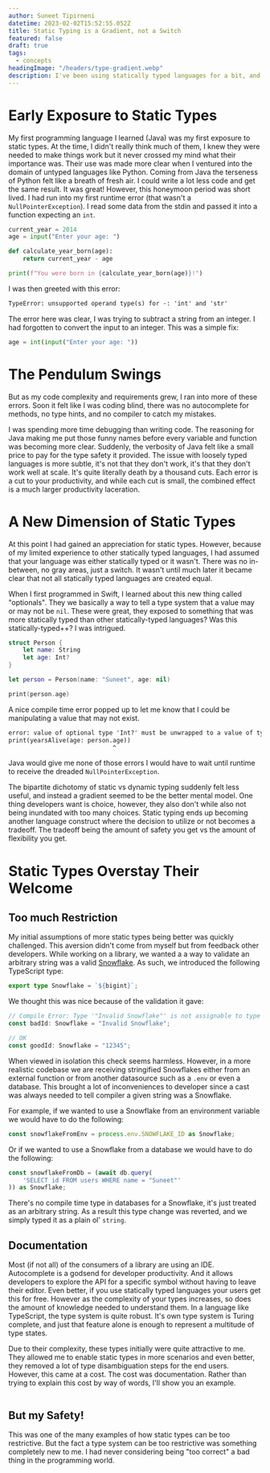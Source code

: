 ```yaml
---
author: Suneet Tipirneni
datetime: 2023-02-02T15:52:55.052Z
title: Static Typing is a Gradient, not a Switch
featured: false
draft: true
tags:
  - concepts
headingImage: "/headers/type-gradient.webp"
description: I've been using statically typed languages for a bit, and one thing is abundantly clear. How we use static types is anything but a binary decision.
---
```


# Early Exposure to Static Types

My first programming language I learned (Java) was my first exposure to static types. At the time, I didn't really think much of them, I knew they were needed
to make things work but it never crossed my mind what their importance was. Their use was made more clear when I ventured into the domain of untyped languages
like Python. Coming from Java the terseness of Python felt like a breath of fresh air. I could write a lot less code and get the same result. It was great! However,
this honeymoon period was short lived. I had run into my first runtime error (that wasn't a `NullPointerException`). I read some data from the stdin and passed it into
a function expecting an `int`.

```python
current_year = 2014
age = input("Enter your age: ")

def calculate_year_born(age):
    return current_year - age

print(f"You were born in {calculate_year_born(age)}!")
```

I was then greeted with this error:

```txt title="error.txt"
TypeError: unsupported operand type(s) for -: 'int' and 'str'
```

The error here was clear, I was trying to subtract a string from an integer. I had forgotten to convert the input to an integer.
This was a simple fix:

```python
age = int(input("Enter your age: "))
```

# The Pendulum Swings

But as my code complexity and requirements grew, I ran into more of these errors. Soon it felt like I was coding blind,
there was no autocomplete for methods, no type hints, and no compiler to catch my mistakes.

I was spending more time debugging than writing code. The reasoning for Java making me put those funny names before every variable and function was becoming more clear.
Suddenly, the verbosity of Java felt like a small price to pay for the type safety it provided. The issue with loosely typed languages is more subtle, it's not that they
don't work, it's that they don't work well at scale. It's quite literally death by a thousand cuts. Each error is a cut to your productivity, and while each cut is small,
the combined effect is a much larger productivity laceration.

# A New Dimension of Static Types

At this point I had gained an appreciation for static types. However, because of my limited experience to other statically typed languages, I had assumed
that your language was either statically typed or it wasn't. There was no in-between, no gray areas, just a switch. It wasn't until much later it became clear
that not all statically typed languages are created equal.

When I first programmed in Swift, I learned about this new thing called "optionals". They we basically a way to tell a type system that a value may or may not be `nil`.
These were great, they exposed to something that was more statically typed than other statically-typed languages? Was this statically-typed++? I was intrigued.

```swift
struct Person {
    let name: String
    let age: Int?
}

let person = Person(name: "Suneet", age: nil)

print(person.age)
```

A nice compile time error popped up to let me know that I could be manipulating a value that may not exist.

```txt title="compile-error.txt"
error: value of optional type 'Int?' must be unwrapped to a value of type 'Int'
print(yearsAlive(age: person.age))
                             ^
```

Java would give me none of those errors I would have to wait until runtime to receive the dreaded `NullPointerException`.

The bipartite dichotomy of static vs dynamic typing suddenly felt less useful, and instead a gradient seemed to be the better mental model. One thing developers want is choice,
however, they also don't while also not being inundated with too many choices. Static typing ends up becoming another language construct where the decision to utilize or not becomes
a tradeoff. The tradeoff being the amount of safety you get vs the amount of flexibility you get.

# Static Types Overstay Their Welcome

## Too much Restriction

My initial assumptions of more static types being better was quickly challenged. This aversion didn't come from myself but from feedback other developers. While working on a library, we wanted a
a way to validate an arbitrary string was a valid [Snowflake](https://en.wikipedia.org/wiki/Snowflake_ID). As such, we introduced the following TypeScript type:

```typescript
export type Snowflake = `${bigint}`;
```

We thought this was nice because of the validation it gave:

```typescript
// Compile Error: Type '"Invalid Snowflake"' is not assignable to type '`${bigint}`'.
const badId: Snowflake = "Invalid Snowflake";

// OK
const goodId: Snowflake = "12345";
```

When viewed in isolation this check seems harmless. However, in a more realistic codebase we are receiving stringified Snowflakes either from an external function or from another datasource such as a `.env`
or even a database. This brought a lot of inconveniences to developer since a cast was always needed to tell compiler a given string was a Snowflake.

For example, if we wanted to use a Snowflake from an environment variable we would have to do the following:

```typescript
const snowflakeFromEnv = process.env.SNOWFLAKE_ID as Snowflake;
```

Or if we wanted to use a Snowflake from a database we would have to do the following:

```typescript
const snowflakeFromDb = (await db.query(
	'SELECT id FROM users WHERE name = "Suneet"'
)) as Snowflake;
```

There's no compile time type in databases for a Snowflake, it's just treated as an arbitrary string. As a result this type change was reverted,
and we simply typed it as a plain ol' `string`.

## Documentation

Most (if not all) of the consumers of a library are using an IDE. Autocomplete is a godsend for developer productivity. And it allows developers to explore the API for a specific
symbol without having to leave their editor. Even better, if you use statically typed languages your users get this for free. However as the complexity of your types increases, so
does the amount of knowledge needed to understand them. In a language like TypeScript, the type system is quite robust. It's own type system is Turing complete, and just that feature
alone is enough to represent a multitude of type states.

Due to their complexity, these types initially were quite attractive to me. They allowed me to enable static types in more scenarios and even better, they removed a lot of type disambiguation
steps for the end users. However, this came at a cost. The cost was documentation. Rather than trying to explain this cost by way of words, I'll show you an example.

```typescript

```

## But my Safety!

This was one of the many examples of how static types can be too restrictive. But the fact a type system can be too restrictive was something completely new to me. I had never considering being "too correct" a
bad thing in the programming world.
